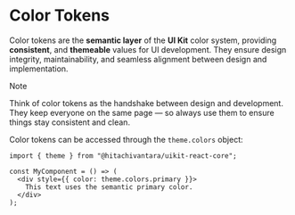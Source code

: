 
# Color Tokens

Color tokens are the **semantic layer** of the **UI Kit** color system, providing **consistent**, and **themeable** values for UI development.
They ensure design integrity, maintainability, and seamless alignment between design and implementation.

> [!NOTE]
>
> Think of color tokens as the handshake between design and development. They
> keep everyone on the same page — so always use them to ensure things stay
> consistent and clean.

Color tokens can be accessed through the `theme.colors` object:

```tsx
import { theme } from "@hitachivantara/uikit-react-core";

const MyComponent = () => (
  <div style={{ color: theme.colors.primary }}>
    This text uses the semantic primary color.
  </div>
);
```

##

<ColorTokens />
